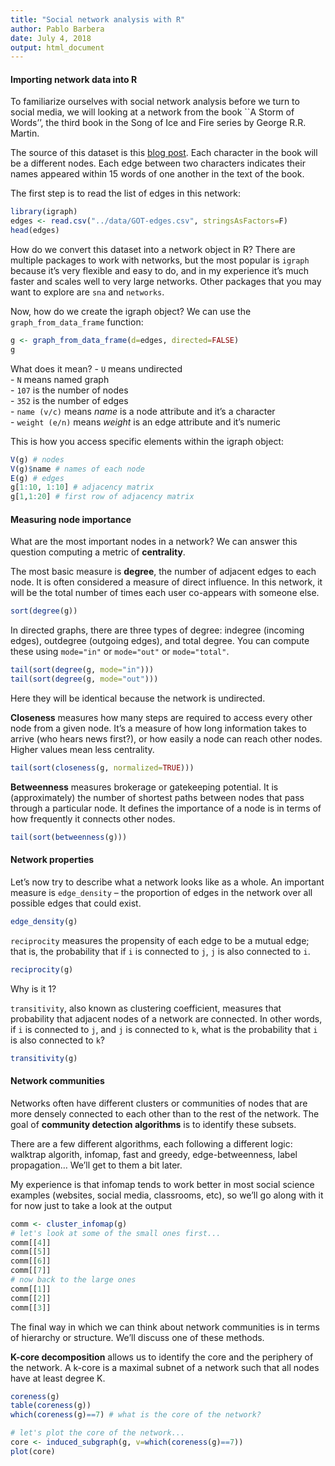 ```yaml
---
title: "Social network analysis with R"
author: Pablo Barbera
date: July 4, 2018
output: html_document
---
```


#### Importing network data into R

To familiarize ourselves with social network analysis before we turn to social media, we will looking at a network from the book ``A Storm of Words'', the third book in the Song of Ice and Fire series by George R.R. Martin.

The source of this dataset is this [blog post](https://www.macalester.edu/~abeverid/thrones.html). Each character in the book will be a different nodes. Each edge between two characters indicates their names appeared within 15 words of one another in the text of the book.

The first step is to read the list of edges in this network:

```r
library(igraph)
edges <- read.csv("../data/GOT-edges.csv", stringsAsFactors=F)
head(edges)
```

How do we convert this dataset into a network object in R? There are multiple packages to work with networks, but the most popular is `igraph` because it's very flexible and easy to do, and in my experience it's much faster and scales well to very large networks. Other packages that you may want to explore are `sna` and `networks`.

Now, how do we create the igraph object? We can use the `graph_from_data_frame` function:

```r
g <- graph_from_data_frame(d=edges, directed=FALSE)
g
```


What does it mean?
- `U` means undirected  
- `N` means named graph  
- `107` is the number of nodes  
- `352` is the number of edges  
- `name (v/c)` means _name_ is a node attribute and it's a character  
- `weight (e/n)` means _weight_ is an edge attribute and it's numeric  

This is how you access specific elements within the igraph object:

```r
V(g) # nodes
V(g)$name # names of each node
E(g) # edges
g[1:10, 1:10] # adjacency matrix
g[1,1:20] # first row of adjacency matrix
```

#### Measuring node importance

What are the most important nodes in a network? We can answer this question computing a metric of  __centrality__.

The most basic measure is __degree__, the number of adjacent edges to each node. It is often considered a measure of direct influence. In this network, it will be the total number of times each user co-appears with someone else.

```r
sort(degree(g))
```

In directed graphs, there are three types of degree: indegree (incoming edges), outdegree (outgoing edges), and total degree. You can compute these using `mode="in"` or `mode="out"` or `mode="total"`. 

```r
tail(sort(degree(g, mode="in")))
tail(sort(degree(g, mode="out")))
```

Here they will be identical because the network is undirected.

__Closeness__ measures how many steps are required to access every other node from a given node. It's a measure of how long information takes to arrive (who hears news first?), or how easily a node can reach other nodes. Higher values mean less centrality.

```r
tail(sort(closeness(g, normalized=TRUE)))
```

__Betweenness__ measures brokerage or gatekeeping potential. It is (approximately) the number of shortest paths between nodes that pass through a particular node. It defines the importance of a node is in terms of how frequently it connects other nodes.

```r
tail(sort(betweenness(g)))
```

#### Network properties

Let's now try to describe what a network looks like as a whole. An important measure is `edge_density` -- the proportion of edges in the network over all possible edges that could exist.

```r
edge_density(g)
```

`reciprocity` measures the propensity of each edge to be a mutual edge; that is, the probability that if `i` is connected to `j`, `j` is also connected to `i`.

```r
reciprocity(g)
```

Why is it 1?

`transitivity`, also known as clustering coefficient, measures that probability that adjacent nodes of a network are connected. In other words, if `i` is connected to `j`, and `j` is connected to `k`, what is the probability that `i` is also connected to `k`?

```r
transitivity(g)
```

#### Network communities

Networks often have different clusters or communities of nodes that are more densely connected to each other than to the rest of the network. The goal of __community detection algorithms__ is to identify these subsets.

There are a few different algorithms, each following a different logic: walktrap algorith, infomap, fast and greedy, edge-betweenness, label propagation... We'll get to them a bit later.

My experience is that infomap tends to work better in most social science examples (websites, social media, classrooms, etc), so we'll go along with it for now just to take a look at the output

```r
comm <- cluster_infomap(g)
# let's look at some of the small ones first...
comm[[4]]
comm[[5]]
comm[[6]]
comm[[7]]
# now back to the large ones
comm[[1]]
comm[[2]]
comm[[3]]

```

The final way in which we can think about network communities is in terms of hierarchy or structure. We'll discuss one of these methods.

__K-core decomposition__ allows us to identify the core and the periphery of the network. A k-core is a maximal subnet of a network such that all nodes have at least degree K.

```r
coreness(g)
table(coreness(g))
which(coreness(g)==7) # what is the core of the network?

# let's plot the core of the network...
core <- induced_subgraph(g, v=which(coreness(g)==7))
plot(core)
```
